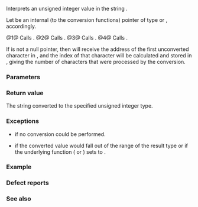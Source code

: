 {{cpp/title|stoul|stoull}}
{{cpp/string/basic_string/navbar}}
{{dcl begin}}
{{dcl header|string}}
{{dcl|num=1|since=c++11|1=
unsigned long      stoul ( const std::string&amp; str,
                           std::size_t* pos = nullptr, int base = 10 );
}}
{{dcl|num=2|since=c++11|1=
unsigned long      stoul ( const std::wstring&amp; str,
                           std::size_t* pos = nullptr, int base = 10 );
}}
{{dcl|num=3|since=c++11|1=
unsigned long long stoull( const std::string&amp; str,
                           std::size_t* pos = nullptr, int base = 10 );
}}
{{dcl|num=4|since=c++11|1=
unsigned long long stoull( const std::wstring&amp; str,
                           std::size_t* pos = nullptr, int base = 10 );
}}
{{dcl end}}

Interprets an unsigned integer value in the string {{c|str}}.

Let {{c|ptr}} be an internal (to the conversion functions) pointer of type {{c/core|char*}} {{v|1,3}} or {{c/core|wchar_t*}} {{v|2,4}}, accordingly.

@1@ Calls {{c|std::strtoul(str.c_str(), &amp;ptr, base)}}.
@2@ Calls {{c|std::wcstoul(str.c_str(), &amp;ptr, base)}}.
@3@ Calls {{c|std::strtoull(str.c_str(), &amp;ptr, base)}}.
@4@ Calls {{c|std::wcstoull(str.c_str(), &amp;ptr, base)}}.

{{cpp/string/cvt str2int base|base={{c|base}}|u=true}}

If {{c|pos}} is not a null pointer, then {{c|ptr}} will receive the address of the first unconverted character in {{c|str.c_str()}}, and the index of that character will be calculated and stored in {{c|*pos}}, giving the number of characters that were processed by the conversion.

===Parameters===
{{par begin}}
{{par|str|the string to convert}}
{{par|pos|address of an integer to store the number of characters processed}}
{{par|base|the number base}}
{{par end}}

===Return value===
The string converted to the specified unsigned integer type.

===Exceptions===
* {{lc|std::invalid_argument}} if no conversion could be performed.
* {{lc|std::out_of_range}} if the converted value would fall out of the range of the result type or if the underlying function ({{lc|std::strtoul}} or {{lc|std::strtoull}}) sets {{lc|errno}} to {{lc|ERANGE}}.

===Example===
{{example}}

===Defect reports===
{{dr list begin}}
{{dr list item|wg=lwg|dr=2009|std=C++11|before={{lc|std::out_of_range}} would not be thrown if&lt;br&gt;{{lc|std::strtoul}} or {{lc|std::strtoull}} sets {{lc|errno}} to {{lc|ERANGE}}|after=will throw}}
{{dr list end}}

===See also===
{{dsc begin}}
{{dsc inc|cpp/string/basic_string/dsc stol}}
{{dsc inc|cpp/string/basic_string/dsc stof}}
{{dsc end}}

{{langlinks|de|es|fr|it|ja|pt|ru|zh}}